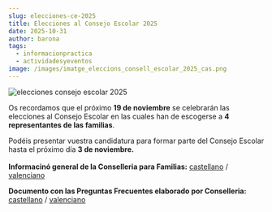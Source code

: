 ```yaml
---
slug: elecciones-ce-2025
title: Elecciones al Consejo Escolar 2025
date: 2025-10-31
author: barona
tags:
  - informacionpractica
  - actividadesyeventos
image: /images/imatge_eleccions_consell_escolar_2025_cas.png
---
```

![elecciones consejo escolar 2025](/images/imatge_eleccions_consell_escolar_2025_cas.png "elecciones consejo escolar 2025")

Os recordamos que el próximo **19 de noviembre** se celebrarán las elecciones al Consejo Escolar en las cuales han de escogerse a **4 representantes de las familias**.

P﻿odéis presentar vuestra candidatura para formar parte del Consejo Escolar hasta el próximo día **3 de noviembre.**\
\
**I﻿nformacinó general de la Conselleria para Familias:** [castellano](https://ceice.gva.es/documents/161863075/396765788/Infografia_alumnat_families_CE_2025_cas.pdf) / [valenciano](https://ceice.gva.es/documents/161863075/396765788/Infografia_alumnat_families_CE_2025.pdf)

**D﻿ocumento con las Preguntas Frecuentes elaborado por Conselleria:** [castellano](https://ceice.gva.es/documents/161863075/396765788/Eleccions_CE_2025_FAQs_cas.pdf) / [valenciano](https://ceice.gva.es/documents/161863075/396765788/Eleccions_CE_2025_FAQs.pdf)